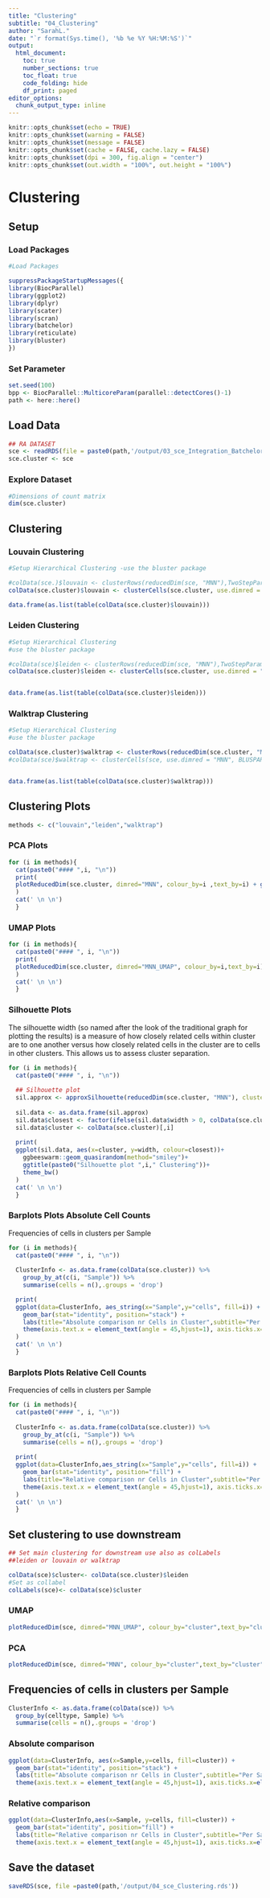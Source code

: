 ```yaml
---
title: "Clustering"
subtitle: "04_Clustering"
author: "SarahL."
date: "`r format(Sys.time(), '%b %e %Y %H:%M:%S')`"
output: 
  html_document:
    toc: true
    number_sections: true   
    toc_float: true
    code_folding: hide
    df_print: paged
editor_options:
  chunk_output_type: inline
---
```


```r
knitr::opts_chunk$set(echo = TRUE)
knitr::opts_chunk$set(warning = FALSE)
knitr::opts_chunk$set(message = FALSE)
knitr::opts_chunk$set(cache = FALSE, cache.lazy = FALSE)
knitr::opts_chunk$set(dpi = 300, fig.align = "center")
knitr::opts_chunk$set(out.width = "100%", out.height = "100%")
```


# Clustering

## Setup

### Load Packages

```r
#Load Packages

suppressPackageStartupMessages({
library(BiocParallel)
library(ggplot2)
library(dplyr)
library(scater)
library(scran)
library(batchelor)
library(reticulate)
library(bluster)
})

```

### Set Parameter

```r
set.seed(100)
bpp <- BiocParallel::MulticoreParam(parallel::detectCores()-1)
path <- here::here()
```


## Load Data

```r
## RA DATASET
sce <- readRDS(file = paste0(path,'/output/03_sce_Integration_Batchelor.rds'))
sce.cluster <- sce
```


### Explore Dataset

```r
#Dimensions of count matrix
dim(sce.cluster)
```

## Clustering

### Louvain Clustering

```r
#Setup Hierarchical Clustering -use the bluster package

#colData(sce.)$louvain <- clusterRows(reducedDim(sce, "MNN"),TwoStepParam(KmeansParam(centers=1000), NNGraphParam(k=5,cluster.fun="louvain")))
colData(sce.cluster)$louvain <- clusterCells(sce.cluster, use.dimred = "MNN", BLUSPARAM = SNNGraphParam(k=15,cluster.fun="louvain",BPPARAM =bpp, cluster.args=list(resolution=0.5)))

data.frame(as.list(table(colData(sce.cluster)$louvain)))

```


### Leiden Clustering

```r
#Setup Hierarchical Clustering
#use the bluster package

#colData(sce)$leiden <- clusterRows(reducedDim(sce, "MNN"),TwoStepParam(KmeansParam(centers=1000 , nstart = 10, iter.max = 100), NNGraphParam(k=15,cluster.fun="leiden",BPPARAM =bpp)))
colData(sce.cluster)$leiden <- clusterCells(sce.cluster, use.dimred = "MNN", BLUSPARAM = SNNGraphParam(k=50,cluster.fun="leiden",BPPARAM =bpp,cluster.args=list(resolution=0.5)))


data.frame(as.list(table(colData(sce.cluster)$leiden)))


```


### Walktrap Clustering

```r
#Setup Hierarchical Clustering
#use the bluster package

colData(sce.cluster)$walktrap <- clusterRows(reducedDim(sce.cluster, "MNN"),TwoStepParam(KmeansParam(centers=10000, nstart = 5, iter.max = 100), NNGraphParam(k=10,cluster.fun="walktrap", BPPARAM=bpp)))
#colData(sce)$walktrap <- clusterCells(sce, use.dimred = "MNN", BLUSPARAM = SNNGraphParam(k=20,cluster.fun="walktrap", BPPARAM=bpp))


data.frame(as.list(table(colData(sce.cluster)$walktrap)))


```


## Clustering Plots

```r
methods <- c("louvain","leiden","walktrap")
```

### PCA Plots   {.tabset}

```r
for (i in methods){
  cat(paste0("#### ",i, "\n"))
  print(
  plotReducedDim(sce.cluster, dimred="MNN", colour_by=i ,text_by=i) + ggtitle(paste0("PCA with ",i," clusters"))
  )
  cat(' \n \n')
  }
```

### UMAP Plots {.tabset}

```r
for (i in methods){
  cat(paste0("#### ", i, "\n"))
  print(
  plotReducedDim(sce.cluster, dimred="MNN_UMAP", colour_by=i,text_by=i) + ggtitle(paste0("UMAP with ",i," clusters"))
  )
  cat(' \n \n')
  }
```

### Silhouette Plots {.tabset}

The silhouette width (so named after the look of the traditional graph for plotting the results) is a measure of how closely related cells within cluster are to one another versus how closely related cells in the cluster are to cells in other clusters. This allows us to assess cluster separation.

```r
for (i in methods){
  cat(paste0("#### ", i, "\n"))
  
  ## Silhouette plot
  sil.approx <- approxSilhouette(reducedDim(sce.cluster, "MNN"), clusters=colData(sce.cluster)[,i])
  
  sil.data <- as.data.frame(sil.approx)
  sil.data$closest <- factor(ifelse(sil.data$width > 0, colData(sce.cluster)[,i], sil.data$other))
  sil.data$cluster <- colData(sce.cluster)[,i]
  
  print(
  ggplot(sil.data, aes(x=cluster, y=width, colour=closest))+
    ggbeeswarm::geom_quasirandom(method="smiley")+
    ggtitle(paste0("Silhouette plot ",i," Clustering"))+
    theme_bw()
  )
  cat(' \n \n')
  }
```

### Barplots Plots Absolute Cell Counts {.tabset}

Frequencies of cells in clusters per Sample

```r
for (i in methods){
  cat(paste0("#### ", i, "\n"))
  
  ClusterInfo <- as.data.frame(colData(sce.cluster)) %>% 
    group_by_at(c(i, "Sample")) %>%
    summarise(cells = n(),.groups = 'drop') 

  print(
  ggplot(data=ClusterInfo, aes_string(x="Sample",y="cells", fill=i)) +
    geom_bar(stat="identity", position="stack") +
    labs(title="Absolute comparison nr Cells in Cluster",subtitle="Per Sample",x="",y="Number of cells")+
    theme(axis.text.x = element_text(angle = 45,hjust=1), axis.ticks.x=element_blank())
  )
  cat(' \n \n')
  }
```

### Barplots Plots Relative Cell Counts {.tabset}

Frequencies of cells in clusters per Sample

```r
for (i in methods){
  cat(paste0("#### ", i, "\n"))
  
  ClusterInfo <- as.data.frame(colData(sce.cluster)) %>% 
    group_by_at(c(i, "Sample")) %>%
    summarise(cells = n(),.groups = 'drop') 
  
  print(
  ggplot(data=ClusterInfo,aes_string(x="Sample",y="cells", fill=i)) +
    geom_bar(stat="identity", position="fill") +
    labs(title="Relative comparison nr Cells in Cluster",subtitle="Per Sample",x="",y="Number of cells")+
    theme(axis.text.x = element_text(angle = 45,hjust=1), axis.ticks.x=element_blank())
  )
  cat(' \n \n')
  }
```

## Set clustering to use downstream {.tabset}

```r
## Set main clustering for downstream use also as colLabels
##leiden or louvain or walktrap

colData(sce)$cluster<- colData(sce.cluster)$leiden
#Set as collabel
colLabels(sce)<- colData(sce)$cluster

```

### UMAP

```r
plotReducedDim(sce, dimred="MNN_UMAP", colour_by="cluster",text_by="cluster") + ggtitle("UMAP with assigned clusters")
```

### PCA

```r
plotReducedDim(sce, dimred="MNN", colour_by="cluster",text_by="cluster") + ggtitle("PCA with assigned clusters")
```


## Frequencies of cells in clusters per Sample {.tabset}

```r
ClusterInfo <- as.data.frame(colData(sce)) %>% 
  group_by(celltype, Sample) %>%
  summarise(cells = n(),.groups = 'drop') 
```

### Absolute comparison

```r

ggplot(data=ClusterInfo, aes(x=Sample,y=cells, fill=cluster)) +
  geom_bar(stat="identity", position="stack") +
  labs(title="Absolute comparison nr Cells in Cluster",subtitle="Per Sample",x="",y="Number of cells")+
  theme(axis.text.x = element_text(angle = 45,hjust=1), axis.ticks.x=element_blank())

```

### Relative comparison

```r

ggplot(data=ClusterInfo,aes(x=Sample, y=cells, fill=cluster)) +
  geom_bar(stat="identity", position="fill") +
  labs(title="Relative comparison nr Cells in Cluster",subtitle="Per Sample",x="",y="Number of cells")+
  theme(axis.text.x = element_text(angle = 45,hjust=1), axis.ticks.x=element_blank())


```


## Save the dataset

```r
saveRDS(sce, file =paste0(path,'/output/04_sce_Clustering.rds'))
```
